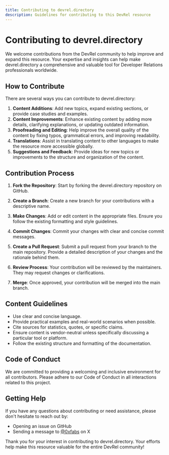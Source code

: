 ```yaml
---
title: Contributing to devrel.directory
description: Guidelines for contributing to this DevRel resource
---
```


# Contributing to devrel.directory

We welcome contributions from the DevRel community to help improve and expand this resource. Your expertise and insights can help make devrel.directory a comprehensive and valuable tool for Developer Relations professionals worldwide.

## How to Contribute

There are several ways you can contribute to devrel.directory:

1. **Content Additions**: Add new topics, expand existing sections, or provide case studies and examples.
2. **Content Improvements**: Enhance existing content by adding more details, clarifying explanations, or updating outdated information.
3. **Proofreading and Editing**: Help improve the overall quality of the content by fixing typos, grammatical errors, and improving readability.
4. **Translations**: Assist in translating content to other languages to make the resource more accessible globally.
5. **Suggestions and Feedback**: Provide ideas for new topics or improvements to the structure and organization of the content.

## Contribution Process

1. **Fork the Repository**: Start by forking the devrel.directory repository on GitHub.

2. **Create a Branch**: Create a new branch for your contributions with a descriptive name.

3. **Make Changes**: Add or edit content in the appropriate files. Ensure you follow the existing formatting and style guidelines.

4. **Commit Changes**: Commit your changes with clear and concise commit messages.

5. **Create a Pull Request**: Submit a pull request from your branch to the main repository. Provide a detailed description of your changes and the rationale behind them.

6. **Review Process**: Your contribution will be reviewed by the maintainers. They may request changes or clarifications.

7. **Merge**: Once approved, your contribution will be merged into the main branch.

## Content Guidelines

- Use clear and concise language.
- Provide practical examples and real-world scenarios when possible.
- Cite sources for statistics, quotes, or specific claims.
- Ensure content is vendor-neutral unless specifically discussing a particular tool or platform.
- Follow the existing structure and formatting of the documentation.

## Code of Conduct

We are committed to providing a welcoming and inclusive environment for all contributors. Please adhere to our Code of Conduct in all interactions related to this project.

## Getting Help

If you have any questions about contributing or need assistance, please don't hesitate to reach out by:

- Opening an issue on GitHub
- Sending a message to [@0xfabs](https://x.com/0xfabs) on X

Thank you for your interest in contributing to devrel.directory. Your efforts help make this resource valuable for the entire DevRel community!
